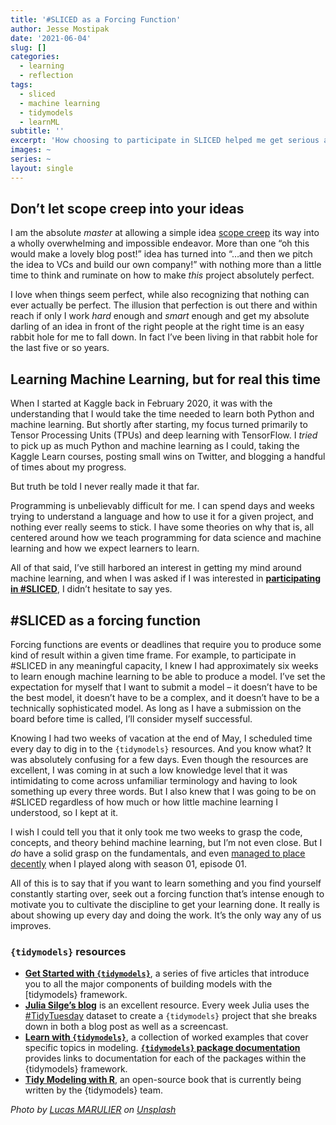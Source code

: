 ```yaml
---
title: '#SLICED as a Forcing Function'
author: Jesse Mostipak
date: '2021-06-04'
slug: []
categories:
  - learning
  - reflection
tags:
  - sliced
  - machine learning
  - tidymodels
  - learnML
subtitle: ''
excerpt: 'How choosing to participate in SLICED helped me get serious about learning machine learning.'
images: ~
series: ~
layout: single
---
```

## Don't let scope creep into your ideas

I am the absolute _master_ at allowing a simple idea [scope creep](https://www.wrike.com/project-management-guide/faq/what-is-scope-creep-in-project-management/) its way into a wholly overwhelming and impossible endeavor. 
More than one "oh this would make a lovely blog post!" idea has turned into "...and then we pitch the idea to VCs and build our own company!" with nothing more than a little time to think and ruminate on how to make _this_ project absolutely perfect.  

I love when things seem perfect, while also recognizing that nothing can ever actually be perfect.
The illusion that perfection is out there and within reach if only I work _hard_ enough and _smart_ enough and get my absolute darling of an idea in front of the right people at the right time is an easy rabbit hole for me to fall down.
In fact I've been living in that rabbit hole for the last five or so years.

## Learning Machine Learning, but for real this time

When I started at Kaggle back in February 2020, it was with the understanding that I would take the time needed to learn both Python and machine learning. 
But shortly after starting, my focus turned primarily to Tensor Processing Units (TPUs) and deep learning with TensorFlow. 
I _tried_ to pick up as much Python and machine learning as I could, taking the Kaggle Learn courses, posting small wins on Twitter, and blogging a handful of times about my progress. 

But truth be told I never really made it that far.

Programming is unbelievably difficult for me. 
I can spend days and weeks trying to understand a language and how to use it for a given project, and nothing ever really seems to stick. 
I have some theories on why that is, all centered around how we teach programming for data science and machine learning and how we expect learners to learn. 

All of that said, I've still harbored an interest in getting my mind around machine learning, and when I was asked if I was interested in **[participating in #SLICED](https://www.notion.so/SLICED-Show-c7bd26356e3a42279e2dfbafb0480073)**, I didn't hesitate to say yes.

## #SLICED as a forcing function

Forcing functions are events or deadlines that require you to produce some kind of result within a given time frame.
For example, to participate in #SLICED in any meaningful capacity, I knew I had approximately six weeks to learn enough machine learning to be able to produce a model.
I've set the expectation for myself that I want to submit a model -- it doesn't have to be the best model, it doesn't have to be a complex, and it doesn't have to be a technically sophisticated model.
As long as I have a submission on the board before time is called, I'll consider myself successful.  

Knowing I had two weeks of vacation at the end of May, I scheduled time every day to dig in to the `{tidymodels}` resources.
And you know what?
It was absolutely confusing for a few days.
Even though the resources are excellent, I was coming in at such a low knowledge level that it was intimidating to come across unfamiliar terminology and having to look something up every three words.
But I also knew that I was going to be on #SLICED regardless of how much or how little machine learning I understood, so I kept at it.

I wish I could tell you that it only took me two weeks to grasp the code, concepts, and theory behind machine learning, but I'm not even close.
But I _do_ have a solid grasp on the fundamentals, and even [managed to place decently](https://www.kaggle.com/c/sliced-s01e01/leaderboard_) when I played along with season 01, episode 01.

All of this is to say that if you want to learn something and you find yourself constantly starting over, seek out a forcing function that's intense enough to motivate you to cultivate the discipline to get your learning done.
It really is about showing up every day and doing the work.
It's the only way any of us improves.


### `{tidymodels}` resources

* **[Get Started with `{tidymodels}`](https://www.tidymodels.org/start/)**, a series of five articles that introduce you to all the major components of building models with the [tidymodels} framework.
* **[Julia Silge's blog](https://juliasilge.com/blog/)** is an excellent resource. Every week Julia uses the [#TidyTuesday](https://github.com/rfordatascience/tidytuesday) dataset to create a `{tidymodels}` project that she breaks down in both a blog post as well as a screencast.
* **[Learn with `{tidymodels}`](https://www.tidymodels.org/learn/)**, a collection of worked examples that cover specific topics in modeling.
**[`{tidymodels}` package documentation](https://www.tidymodels.org/packages/)** provides links to documentation for each of the packages within the {tidymodels} framework.
* **[Tidy Modeling with R](https://www.tmwr.org/)**, an open-source book that is currently being written by the {tidymodels} team.

_Photo by <a href="https://unsplash.com/@lu_pictures?utm_source=unsplash&utm_medium=referral&utm_content=creditCopyText">Lucas MARULIER</a> on <a href="https://unsplash.com/s/photos/knife?utm_source=unsplash&utm_medium=referral&utm_content=creditCopyText">Unsplash</a>_
